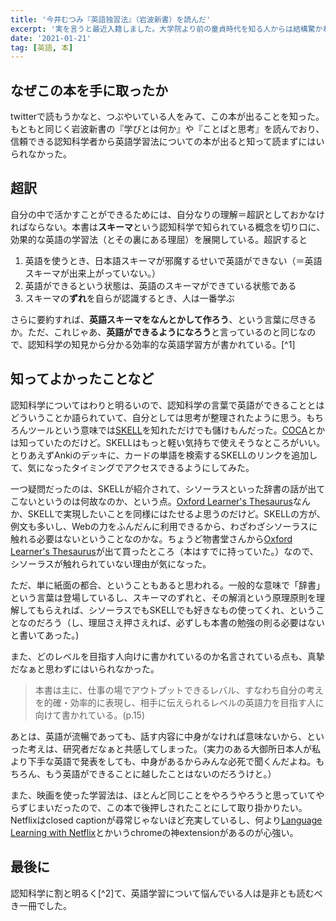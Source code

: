 ```yaml
---
title: '今井むつみ『英語独習法』（岩波新書）を読んだ'
excerpt: '実を言うと最近入籍しました。大学院より前の童貞時代を知る人からは結構驚かれているわけで、若い頃の知り合いであればあるほど強い反応をいただきます。いったい中学生とか高校生のときとか、どんな人間だったのやら。'
date: '2021-01-21'
tag: [英語, 本]
---
```


## なぜこの本を手に取ったか
twitterで読もうかなと、つぶやいている人をみて、この本が出ることを知った。もともと同じく岩波新書の『学びとは何か』や『ことばと思考』を読んでおり、信頼できる認知科学者から英語学習法についての本が出ると知って読まずにはいられなかった。

## 超訳
自分の中で活かすことができるためには、自分なりの理解＝超訳としておかなければならない。本書は**スキーマ**という認知科学で知られている概念を切り口に、効果的な英語の学習法（とその裏にある理屈）を展開している。超訳すると

1. 英語を使うとき、日本語スキーマが邪魔するせいで英語ができない（＝英語スキーマが出来上がっていない。）
2. 英語ができるという状態は、英語のスキーマができている状態である
4. スキーマの**ずれ**を自らが認識するとき、人は一番学ぶ

さらに要約すれば、**英語スキーマをなんとかして作ろう**、という言葉に尽きるか。ただ、これじゃあ、**英語ができるようになろう**と言っているのと同じなので、認知科学の知見から分かる効率的な英語学習方が書かれている。[^1]

## 知ってよかったことなど

認知科学についてはわりと明るいので、認知科学の言葉で英語ができることとはどういうことか語られていて、自分としては思考が整理されたように思う。もちろんツールという意味では[SKELL](https://skell.sketchengine.eu/#home?lang=en)を知れただけでも儲けもんだった。[COCA](https://www.english-corpora.org/coca/)とかは知っていたのだけど。SKELLはもっと軽い気持ちで使えそうなところがいい。とりあえずAnkiのデッキに、カードの単語を検索するSKELLのリンクを追加して、気になったタイミングでアクセスできるようにしてみた。

一つ疑問だったのは、SKELLが紹介されて、シソーラスといった辞書の話が出てこないというのは何故なのか、という点。[Oxford Learner's Thesaurus](https://www.amazon.co.jp/dp/0194752003)なんか、SKELLで実現したいことを同様にはたせるよ思うのだけど。SKELLの方が、例文も多いし、Webの力をふんだんに利用できるから、わざわざシソーラスに触れる必要はないということなのかな。ちょうど物書堂さんから[Oxford Learner's Thesaurus](https://www.monokakido.jp/ja/dictionaries/olt/index.html)が出て買ったところ（本はすでに持っていた。）なので、シソーラスが触れられていない理由が気になった。

ただ、単に紙面の都合、ということもあると思われる。一般的な意味で「辞書」という言葉は登場しているし、スキーマのずれと、その解消という原理原則を理解してもらえれば、シソーラスでもSKELLでも好きなもの使ってくれ、ということなのだろう（し、理屈さえ押さえれば、必ずしも本書の勉強の則る必要はないと書いてあった。)

また、どのレベルを目指す人向けに書かれているのか名言されている点も、真摯だなぁと思わずにはいられなかった。

>本書は主に、仕事の場でアウトプットできるレバル、すなわち自分の考えを的確・効率的に表現し、相手に伝えられるレベルの英語力を目指す人に向けて書かれている。(p.15)

あとは、英語が流暢であっても、話す内容に中身がなければ意味ないから、といった考えは、研究者だなぁと共感してしまった。（実力のある大御所日本人が私より下手な英語で発表をしても、中身があるからみんな必死で聞くんだよね。もちろん、もう英語ができることに越したことはないのだろうけと。）

また、映画を使った学習法は、ほとんど同じことをやろうやろうと思っていてやらずじまいだったので、この本で後押しされたことにして取り掛かりたい。Netflixはclosed captionが尋常じゃないほど充実しているし、何より[Language Learning with Netflix](https://chrome.google.com/webstore/detail/language-learning-with-ne/hoombieeljmmljlkjmnheibnpciblicm?hl=ja)とかいうchromeの神extensionがあるのが心強い。

## 最後に
認知科学に割と明るく[^2]て、英語学習について悩んでいる人は是非とも読むべき一冊でした。


[1]: 英語完全上達マップみたいに、この本をこのやり方で何周しろ、みたいな具体的なことは書かれていないので悪しからず。
[2]: 「スキーマ」がなんだかなんとなく理解しているくらい。もちろん、スキーマを知らなくても、この本は読めるようになっています。
